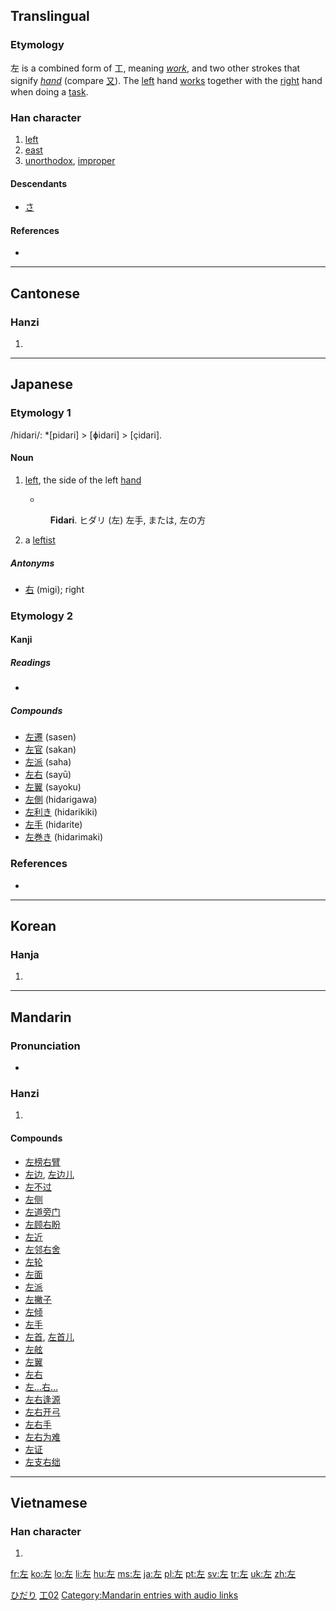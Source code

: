 ==Translingual==

===Etymology===
左 is a combined form of 工, meaning ''[[work]]'', and two other strokes that signify ''[[hand]]'' (compare  [[又]]). The [[left]] hand [[works]] together with the [[right]] hand when doing a [[task]].

===Han character===
{{Han char|rn=48|rad=工|as=02|sn=5|four=4001<sub>1</sub>|canj=大一 (KM)}}

# [[left]]
# [[east]]
# [[unorthodox]], [[improper]]

====Descendants====
* [[さ]]

====References====
* {{Han ref|kx=0325.080|dkj=08720|dj=0626.070|hdz=10411.050|uh=5DE6|ud=24038|bh=A5AA|bd=42410}}

----

==Cantonese==

===Hanzi===
{{yue-hanzi|jyut=|y=jo2}}

# {{defn|Cantonese|sort=工02}}

----

==Japanese==

===Etymology 1===
/hidari/: *[pidari] > [ɸidari] > [çidari].

====Noun====
{{ja-noun|kk|hira=ひだり|rom=hidari}}

# {{context|direction}} [[left]], the side of the left [[hand]]
#* {{RQ:Nippo Jisho|229}}
#: '''Fidari'''. ヒダリ (左) 左手, または, 左の方
# {{context|politics|lang=ja}} a [[leftist]]

=====Antonyms=====
* {{sense|left}} [[右]] (migi); right

===Etymology 2===

====Kanji====
{{ja-kanji|grade=|rs=工02}}

=====Readings=====
* {{ja-readings|on=[[さ]] (sa)|kun=[[ひだり]] (hidari), [[もとる]] (motoru), [[たすける]] (tasukeru)}}

=====Compounds=====
* [[左遷]] (sasen)
* [[左官]] (sakan)
* [[左派]] (saha)
* [[左右]] (sayū)
* [[左翼]] (sayoku)
* [[左側]] (hidarigawa)
* [[左利き]] (hidarikiki)
* [[左手]] (hidarite)
* [[左巻き]] (hidarimaki)

===References===
* {{R:Nippo Jisho}}

[[Category:1000 Japanese basic words|ひだり]]
[[Category:Grade 1 kanji|工02]]

----

==Korean==

===Hanja===
{{ko-hanja|hangeul=좌|eumhun=左|rv=jwa|mr=chwa}}

# {{defn|Korean|sort=工02}}

----

==Mandarin==

===Pronunciation===
* {{audio|zh-zuǒ.ogg|audio}}

===Hanzi===
{{cmn-hanzi|pin=[[zuǒ]] ([[zuo3]])|wg=tso<sup>3</sup>}}

# {{defn|Mandarin|sort=工02}}

====Compounds====
* [[左榜右臂]]
* [[左边]], [[左边儿]]
* [[左不过]]
* [[左侧]]
* [[左道旁门]]
* [[左顾右盼]]
* [[左近]]
* [[左邻右舍]]
* [[左轮]]
* [[左面]]
* [[左派]]
* [[左撇子]]
* [[左倾]]
* [[左手]]
* [[左首]], [[左首儿]]
* [[左舷]]
* [[左翼]]
* [[左右]]
* [[左…右…]]
* [[左右逢源]]
* [[左右开弓]]
* [[左右手]]
* [[左右为难]]
* [[左证]]
* [[左支右绌]]

[[Category:Mandarin entries with audio links]]

----

==Vietnamese==

===Han character===
{{vi-hantu|[[tả]], [[tá]]|rs=工02}}

# {{defn|Vietnamese|sort=工02}}

[[fr:左]]
[[ko:左]]
[[lo:左]]
[[li:左]]
[[hu:左]]
[[ms:左]]
[[ja:左]]
[[pl:左]]
[[pt:左]]
[[sv:左]]
[[tr:左]]
[[uk:左]]
[[zh:左]]